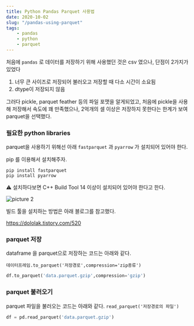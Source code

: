 ```yaml
---
title: Python Pandas Parquet 사용법  
date: 2020-10-02
slug: "/pandas-using-parquet"
tags:
    - pandas
    - python 
    - parquet
---
```




처음에 `pandas` 로 데이터를 저장하기 위해 사용했던 것은 csv 였으나, 단점이 2가지가 있었다 
1. 너무 큰 사이즈로 저장되어 불러오고 저장할 때 다소 시간이 소요됨
2. dtype이 저장되지 않음

그러다 pickle, parquet feather 등의 파일 포맷을 알게되었고, 처음에 pickle을 사용해 저장해서 
속도에 꽤 만족했으나, 2억개의 셀 이상은 저장하지 못한다는 한계가 보여 parquet을 선택했다.

### 필요한 python libraries
parquet을 사용하기 위해선 아래 `fastparquet` 과 `pyarrow` 가 설치되어 있어야 한다. 

pip 를 이용해서 설치해주자.

```
pip install fastparquet
pip install pyarrow
```

:warning: 설치하다보면 C++ Build Tool 14 이상이 설치되어 있어야 한다고 한다.



![picture 2](../../../../images/e758e3e968d8ecbc6ebffc49029ea43a5bd2c402db1a5349ee532b421cf022e4.png)  

빌드 툴을 설치하는 방법은 아래 블로그를 참고했다. 

https://dololak.tistory.com/520




### parquet 저장
dataframe 을 parquet으로 저장하는 코드는 아래와 같다.

`데이터프레임.to_parquet('저장경로',compression='zip종류')`


```python
df.to_parquet('data.parquet.gzip',compression='gzip')
```


### parquet 불러오기
parquet 파일을 불러오는 코드는 아래와 같다. 
`read_parquet('저장경로의 파일')`

```python
df = pd.read_parquet('data.parquet.gzip')
```
